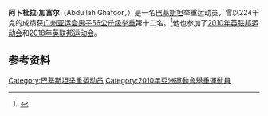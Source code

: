 '''阿卜杜拉·加富尔'''（Abdullah Ghafoor，{{bd|1986年|2月2日|}}）是一名[[巴基斯坦|巴基斯坦]]举重运动员，曾以224千克的成绩获[[广州亚运会|广州亚运会]][[2010年亚洲运动会举重比赛_-_男子56公斤级|男子56公斤级举重]]第十二名。<ref>{{cite web|url=http://www.gz2010.cn/info/CHN_CHN/ZB/ZBB101A_WL@@@@@@@@@@@@@@@CHN_number=265486.html | language=zh-hans | title=阿卜杜拉·加富尔 - 简历  |publisher=2010年广州亚运会官方网站 |accessdate=2010-11-21 }}</ref>他也参加了[[2010年英联邦运动会|2010年英联邦运动会]]和[[2018年英联邦运动会|2018年英联邦运动会]]。

==参考资料==
<references />

{{DEFAULTSORT:Ghafoor}}
[[Category:巴基斯坦举重运动员|Category:巴基斯坦举重运动员]]
[[Category:2010年亞洲運動會舉重運動員|Category:2010年亞洲運動會舉重運動員]]
{{Pakistan-stub}}